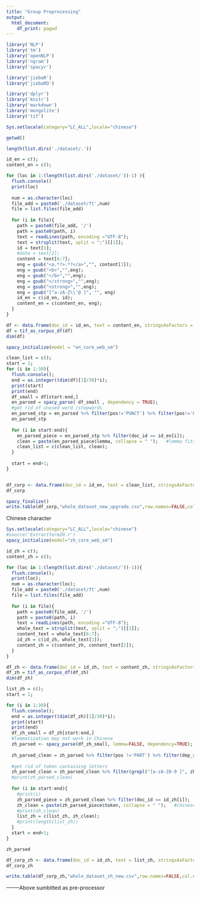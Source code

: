---
title: "Group Preprocessing"
output:
  html_document:
    df_print: paged
---

```{r}
library('NLP')
library('tm')
library('openNLP')
library('ngram')
library('spacyr')

library('jiebaR')
library('jiebaRD')

library('dplyr')
library('knitr')
library('markdown')
library('mongolite')
library('tif')

Sys.setlocale(category="LC_ALL",locale="chinese")

getwd()
```
```{r}
length(list.dirs('./dataset/.'))
```


```{r}
id_en = c();
content_en = c();

for (loc in 1:(length(list.dirs('./dataset/'))-1) ){
  flush.console()
  print(loc)
  
  num = as.character(loc)
  file_add = paste0('./dataset/ft',num)
  file = list.files(file_add)
  
  for (i in file){
    path = paste0(file_add, '/')
    path = paste0(path, i)
    text = readLines(path, encoding ="UTF-8");
    text = strsplit(text, split = ";")[[1]];
    id = text[1];
    #date = text[2];
    content = text[6:7];
    eng = gsub("<a.*?>.*?</a>","", content[1]);
    eng = gsub("<b>","",eng);
    eng = gsub("</b>","",eng);
    eng = gsub("</strong>","",eng);
    eng = gsub("<strong>","",eng);
    eng = gsub("[^a-zA-Z\\'@ ]", "", eng)
    id_en = c(id_en, id);
    content_en = c(content_en, eng);
  }
}

df <- data.frame(doc_id = id_en, text = content_en, stringsAsFactors = FALSE)
df = tif_as_corpus_df(df)
dim(df)
```

```{r}
spacy_initialize(model = "en_core_web_sm")
```

```{r}
clean_list = c();
start = 1;
for (i in 1:30){
  flush.console();
  end = as.integer((dim(df)[1]/30)*i);
  print(start)
  print(end)
  df_small = df[start:end,]
  en_parsed = spacy_parse( df_small , dependency = TRUE);
  #get rid of unused word /stopwords
  en_parsed_stp = en_parsed %>% filter(pos!='PUNCT') %>% filter(pos!='PART') %>% filter(pos!='DET') %>% filter(pos!='ADP') %>% filter(pos!='NUM') %>% filter(pos !='CCONJ') %>% filter(pos !='PRON') %>% filter(pos!='SPACE') %>% filter(pos !='AUX') %>% filter(pos !='SYM') %>% filter(pos !='SCONJ') %>% filter(entity !='DATE_I') %>% filter(token !='be') %>% filter(token !='do') %>% filter(token !='say') %>% filter(dep_rel != 'advmod') %>% filter(dep_rel !=	'npadvmod') %>% filter(dep_rel !=	'prep')
  en_parsed_stp
  
  for (i in start:end){
    en_parsed_piece = en_parsed_stp %>% filter(doc_id == id_en[i]);
    clean = paste(en_parsed_piece$lemma, collapse = " ");   #lemma fits lowercase requirements
    clean_list = c(clean_list, clean);
  }
  
  start = end+1;
}


df_corp <- data.frame(doc_id = id_en, text = clean_list, stringsAsFactors = FALSE)
df_corp

spacy_finalize()
write.table(df_corp,"whole_dataset_new_upgrade.csv",row.names=FALSE,col.names=TRUE,sep=",")
```



Chinese character
```{r}
Sys.setlocale(category="LC_ALL",locale="chinese")
#source('ExtractTermZH.r')
spacy_initialize(model="zh_core_web_sm")
```
```{r}
id_zh = c();
content_zh = c();

for (loc in 1:(length(list.dirs('./dataset/'))-1)){
  flush.console();
  print(loc);
  num = as.character(loc);
  file_add = paste0('./dataset/ft',num)
  file = list.files(file_add)
  
  for (i in file){
    path = paste0(file_add, '/')
    path = paste0(path, i)
    text = readLines(path, encoding ="UTF-8");
    whole_text = strsplit(text, split = ";")[[1]];
    content_text = whole_text[6:7];
    id_zh = c(id_zh, whole_text[1]);
    content_zh = c(content_zh, content_text[2]);
  }
}

df_zh <- data.frame(doc_id = id_zh, text = content_zh, stringsAsFactors = FALSE)
df_zh = tif_as_corpus_df(df_zh)
dim(df_zh)
```

```{r}
list_zh = c();
start = 1;

for (i in 1:30){
  flush.console();
  end = as.integer((dim(df_zh)[1]/30)*i);
  print(start)
  print(end)
  df_zh_small = df_zh[start:end,]
  #lemmatization may not work in Chinese
  zh_parsed <- spacy_parse(df_zh_small, lemma=FALSE, dependency=TRUE); 
  
  zh_parsed_clean = zh_parsed %>% filter(pos !='PART') %>% filter(dep_rel != 'nummod') %>% filter(pos != 'NUM') %>% filter(pos !='PUNCT') %>% filter(pos !='ADP') %>% filter(dep_rel != 'aux:modal') %>% filter(token != '???') %>% filter(token != '???') %>% filter(token != '???') %>% filter(token != '???') %>% filter(token != '??????') %>% filter(token != '??????') %>% filter(token != '??????') %>% filter(token != '???') %>% filter(token != '???') %>% filter(token != '???') %>% filter(token != '???') %>% filter(token != '??????') %>% filter(token != '???') %>% filter(token != '???') %>% filter(token != ')') %>% filter(dep_rel != 'nmod:tmod') %>% filter(dep_rel !='advmod:rcomp') %>% filter(dep_rel != 'advmod') %>% filter(pos != 'CCONJ') %>% filter(dep_rel != 'cop') %>% filter(dep_rel != 'det') %>% filter(entity != 'DATE_I') %>% filter(dep_rel != 'ROOT') %>% filter(pos != 'DET') %>% filter(pos != 'X') %>% filter(entity != 'DATE_B') %>% filter(dep_rel != 'xcomp') %>% filter(dep_rel != 'case')
  
  #get rid of token containing letters
  zh_parsed_clean = zh_parsed_clean %>% filter(grepl("[a-zA-Z0-9 ]", zh_parsed_clean$token) == 'FALSE')
  #print(zh_parsed_clean)
  
  for (i in start:end){
    #print(i)
    zh_parsed_piece = zh_parsed_clean %>% filter(doc_id == id_zh[i]);
    zh_clean = paste(zh_parsed_piece$token, collapse = " ");   #chinese have no lemma
    #print(zh_clean)
    list_zh = c(list_zh, zh_clean);
    #print(length(list_zh))
  }
  start = end+1;
}

zh_parsed

df_corp_zh <- data.frame(doc_id = id_zh, text = list_zh, stringsAsFactors = FALSE)
df_corp_zh

write.table(df_corp_zh,"whole_dataset_zh_new.csv",row.names=FALSE,col.names=TRUE,sep=",")
```



--------Above sumbitted as pre-processor


